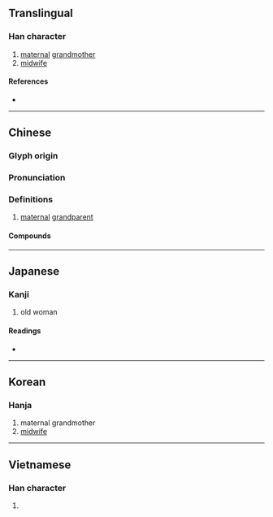 {{character info/new}}
==Translingual==

===Han character===
{{Han char|rn=38|rad=女|as=06|sn=9|four=44411|canj=VJKP|ids=⿰女老}}

# [[maternal]] [[grandmother]]
# [[midwife]]

====References====
* {{Han ref|kx=0260.090|dkj=06216|dj=0526.080|hdz=21042.100|uh=59E5|ud=23013|bh=ABBE|bd=43966}}

----

==Chinese==
{{zh-forms}}

===Glyph origin===
{{Han etym}}

===Pronunciation===
{{zh-pron
|m=lǎo,mǔ
|c=lou5,mou5
|mn=qz:nó͘/xm,zz:ló
|mc=y
|oc=y
|cat=
}}

===Definitions===
{{zh-hanzi}}

# [[maternal]] [[grandparent]]

====Compounds====
{{zh-der|公姥|天姥山|姥姥|姥爺}}

----

==Japanese==

===Kanji===
{{ja-kanji|grade=|rs=女06}}

# old woman

====Readings====
* {{ja-readings|kanon=[[ぼ]] (bo)|goon=[[も]] (mo)|kun=[[うば]] (uba), [[ばば]] (baba)}}

----

==Korean==

===Hanja===
{{ko-hanja|hangeul=모|rv=mo|mr=mo}}

# maternal grandmother
# [[midwife]]

----

==Vietnamese==

===Han character===
{{vi-hantu|[[mỗ]], [[mụ]], [[lão]], [[muá]]|rs=女06}}

# {{defn|lang=vi|sort=女06}}